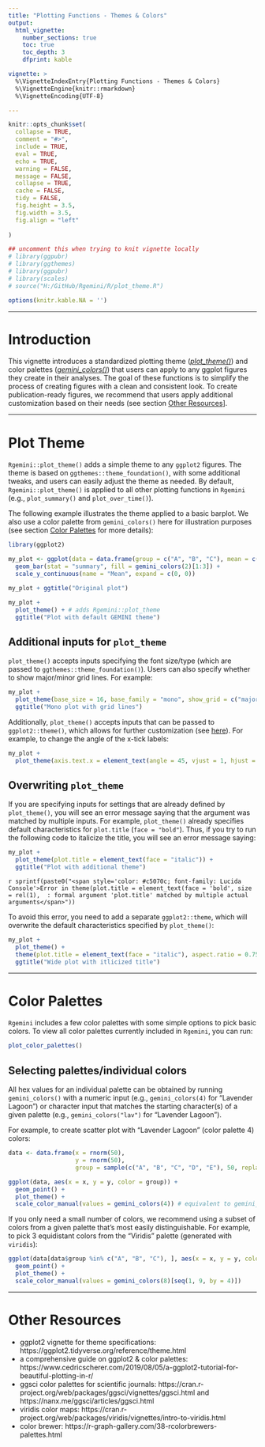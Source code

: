 ```yaml
---
title: "Plotting Functions - Themes & Colors"
output:
  html_vignette:
    number_sections: true
    toc: true
    toc_depth: 3
    dfprint: kable

vignette: >
  %\VignetteIndexEntry{Plotting Functions - Themes & Colors}
  %\VignetteEngine{knitr::rmarkdown}
  %\VignetteEncoding{UTF-8}

---
```


```r
knitr::opts_chunk$set(
  collapse = TRUE,
  comment = "#>",
  include = TRUE, 
  eval = TRUE, 
  echo = TRUE, 
  warning = FALSE, 
  message = FALSE, 
  collapse = TRUE,
  cache = FALSE, 
  tidy = FALSE,
  fig.height = 3.5, 
  fig.width = 3.5,
  fig.align = "left"
  
)

## uncomment this when trying to knit vignette locally
# library(ggpubr)
# library(ggthemes)
# library(ggpubr)
# library(scales)
# source("H:/GitHub/Rgemini/R/plot_theme.R")

options(knitr.kable.NA = '')

```


*  *  *  *

# Introduction

This vignette introduces a standardized plotting theme ([*plot_theme()*](#plot_theme)) and color palettes ([*gemini_colors()*](#gemini_colors)) that users can apply to any ggplot figures they create in their analyses. The goal of these functions is to simplify the process of creating figures with a clean and consistent look. To create publication-ready figures, we recommend that users apply additional customization based on their needs (see section [Other Resources](#resources)]. 


*  *  *  *


# Plot Theme {#plot_theme}

`Rgemini::plot_theme()` adds a simple theme to any `ggplot2` figures. The theme is based on `ggthemes::theme_foundation()`, with some additional tweaks, and users can easily adjust the theme as needed. By default, `Rgemini::plot_theme()` is applied to all other plotting functions in `Rgemini` (e.g., `plot_summary()` and `plot_over_time()`). 

The following example illustrates the theme applied to a basic barplot. We also use a color palette from `gemini_colors()` here for illustration purposes (see section [Color Palettes](#gemini_colors) for more details):

```r
library(ggplot2)

my_plot <- ggplot(data = data.frame(group = c("A", "B", "C"), mean = c(5, 7, 4)), aes(x = group, y = mean, fill = group)) +
  geom_bar(stat = "summary", fill = gemini_colors(2)[1:3]) +
  scale_y_continuous(name = "Mean", expand = c(0, 0)) 

my_plot + ggtitle("Original plot")

my_plot + 
  plot_theme() + # adds Rgemini::plot_theme
  ggtitle("Plot with default GEMINI theme")
```


## Additional inputs for `plot_theme`

`plot_theme()` accepts inputs specifying the font size/type (which are passed to `ggthemes::theme_foundation()`). Users can also specify whether to show major/minor grid lines. For example:

```r
my_plot + 
  plot_theme(base_size = 16, base_family = "mono", show_grid = c("major","minor")) +
  ggtitle("Mono plot with grid lines")
```


Additionally, `plot_theme()` accepts inputs that can be passed to `ggplot2::theme()`, which allows for further customization (see [here](https://ggplot2.tidyverse.org/reference/theme.html)). For example, to change the angle of the x-tick labels:
 
```r
my_plot + 
  plot_theme(axis.text.x = element_text(angle = 45, vjust = 1, hjust = 1)) 
```

## Overwriting `plot_theme`

If you are specifying inputs for settings that are already defined by `plot_theme()`, you will see an error message saying that the argument was matched by multiple inputs. For example, `plot_theme()` already specifies default characteristics for `plot.title` (`face = "bold"`). Thus, if you try to run the following code to italicize the title, you will see an error message saying:

```r
my_plot + 
  plot_theme(plot.title = element_text(face = "italic")) +
  ggtitle("Plot with additional theme")
```

`r sprintf(paste0("<span style='color: #c5070c; font-family: Lucida Console'>Error in theme(plot.title = element_text(face = 'bold', size = rel(1),  : formal argument 'plot.title' matched by multiple actual arguments</span>"))`



To avoid this error, you need to add a separate `ggplot2::theme`, which will overwrite the default characteristics specified by `plot_theme()`:

```r
my_plot + 
  plot_theme() +
  theme(plot.title = element_text(face = "italic"), aspect.ratio = 0.75) +
  ggtitle("Wide plot with itlicized title")
```


 
*  *  *  *

# Color Palettes {#gemini_colors}

`Rgemini` includes a few color palettes with some simple options to pick basic colors. To view all color palettes currently included in `Rgemini`, you can run:

```r
plot_color_palettes()
```


## Selecting palettes/individual colors

All hex values for an individual palette can be obtained by running `gemini_colors()` with a numeric input (e.g., `gemini_colors(4)` for "Lavender Lagoon") or character input that matches the starting character(s) of a given palette (e.g., `gemini_colors("lav")` for "Lavender Lagoon").

For example, to create scatter plot with "Lavender Lagoon" (color palette 4) colors:

```r
data <- data.frame(x = rnorm(50), 
                   y = rnorm(50), 
                   group = sample(c("A", "B", "C", "D", "E"), 50, replace = TRUE))

ggplot(data, aes(x = x, y = y, color = group)) +
  geom_point() +
  plot_theme() +
  scale_color_manual(values = gemini_colors(4)) # equivalent to gemini_colors("lav")

```

If you only need a small number of colors, we recommend using a subset of colors from a given palette that's most easily distinguishable. For example, to pick 3 equidistant colors from the "Viridis" palette (generated with `viridis`):

```r
ggplot(data[data$group %in% c("A", "B", "C"), ], aes(x = x, y = y, color = group)) +
  geom_point() +
  plot_theme() +
  scale_color_manual(values = gemini_colors(8)[seq(1, 9, by = 4)])
```


*  *  *  *


# Other Resources {#resources}

- ggplot2 vignette for theme specifications: https://ggplot2.tidyverse.org/reference/theme.html
- a comprehensive guide on ggplot2 & color palettes: https://www.cedricscherer.com/2019/08/05/a-ggplot2-tutorial-for-beautiful-plotting-in-r/
- ggsci color palettes for scientific journals: https://cran.r-project.org/web/packages/ggsci/vignettes/ggsci.html and https://nanx.me/ggsci/articles/ggsci.html
- viridis color maps: https://cran.r-project.org/web/packages/viridis/vignettes/intro-to-viridis.html
- color brewer: https://r-graph-gallery.com/38-rcolorbrewers-palettes.html


<!-- remove border around images -->
<style>
img {
border: 0;
}
</style>
